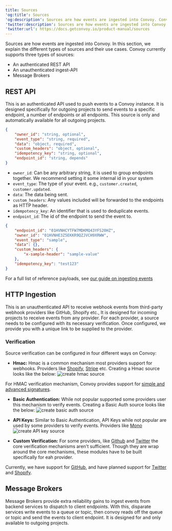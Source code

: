 ```yaml
---
title: Sources
'og:title': Sources
'og:description': Sources are how events are ingested into Convoy. Convoy currently supports three types of sources - REST API, HTTP Ingested and Message Brokers such as Google PubSub, Amazon SQS and Kafka.
'twitter:description': Sources are how events are ingested into Convoy. Convoy currently supports three types of sources - REST API, HTTP Ingested and Message Brokers such as Google PubSub, Amazon SQS and Kafka.
'twitter:url': https://docs.getconvoy.io/product-manual/sources
---
```


Sources are how events are ingested into Convoy. In this section, we explain the different types of sources and their use cases. Convoy currently supports three types of sources:
- An authenticated REST API
- An unauthenticated ingest-API
- Message Brokers

## REST API

This is an authenticated API used to push events to a Convoy instance.
It is designed specifically for outgoing projects to send events to a specific endpoint,
a number of endpoints or all endpoints.
This source is only and automatically available for all outgoing projects.

```json payload structure
{
    "owner_id": "string, optional",
    "event_type": "string, required",
    "data": "object, required",
    "custom_headers": "object, optional",
    "idempotency_key": "string, optional",
    "endpoint_id": "string, depends"
}
```

- `owner_id`: Can be any arbitrary string, it is used to group endpoints together. We recommend setting it some internal id in your system
- `event_type`: The type of your event. e.g., `customer.created`, `customer.updated`.
- `data`: The data being sent.
- `custom_headers`: Any values included will be forwarded to the endpoints as HTTP header.
- `idempotency_key`: An identifier that is used to deduplicate events.
- `endpoint_id`: The id of the endpoint to send the event to.

```json sample payload
{
    "endpoint_id": "01HVNHCYTFW7MDKMQ43YFS20HZ",
    "owner_id": "01HVNHE3Z5EKKR9QZJVCH9XRWW",
    "event_type": "sample",
    "data": {},
    "custom_headers": {
        "x-sample-header": "sample-value"
    },
    "idempotency_key": "test123"
}
```

For a full list of reference payloads,
see [our guide on ingesting events](../product-manual/events-and-event-deliveries#ingesting-events)

## HTTP Ingestion

This is an unauthenticated API to receive webhook events from third-party webhook providers like GitHub, Shopify etc.,
It is designed for incoming projects to receive events from any provider.
For each provider, a source needs to be configured with its necessary verification.
Once configured, we provide you with a unique link to be supplied to the provider.

### Verification

Source verification can be configured in four different ways on Convoy:

-  **Hmac:** Hmac is a common mechanism most providers support for webhooks. Providers like [Shopify](https://www.shopify.com/), [Stripe](https://stripe.com/) etc. Creating a Hmac source looks like the below: <Frame>![create hmac source](/images/ingest-hmac.png)</Frame>

For HMAC verification mechanism, Convoy provides support for [simple and advanced signatures](https://getconvoy.io/docs/manual/signatures).

-  **Basic Authentication:** While not popular supported some providers user this mechanism to verify events. Creating a Basic Auth source looks like the below: <Frame>![create basic auth source](/images/ingest-basic.png)</Frame>
    
-  **API Keys:** Similar to Basic Authentication, API Keys while not popular are used by some providers to verify events. Providers like [Mono](https://mono.co/) <Frame>![create API key source](/images/ingest-api.png)</Frame>
    
-  **Custom Verification:** For some providers, like [Github](https://github.com/) and [Twitter](https://twitter.com/) the core verification mechanisms aren't sufficient. Though they are wrap around the core mechanisms, these modules have to be built specifically for eah provider.
    

Currently, we have support for [GitHub](https://github.com/),
and have planned support for [Twitter](https://twitter.com/) and [Shopify](https://shopify.com/).

## Message Brokers

Message Brokers provide extra reliability gains to ingest events from backend services to dispatch to client endpoints.
With this, disparate services write events to a queue or topic, then convoy reads off the queue or topic and send the events to client endpoint.
It is designed for and only available to outgoing projects.

